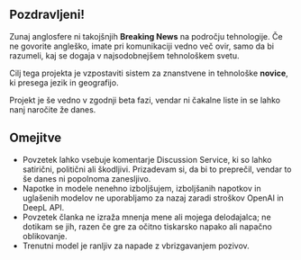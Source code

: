 
<CallToAction />

## Pozdravljeni!

Zunaj anglosfere ni takojšnjih **Breaking News** na področju tehnologije.
Če ne govorite angleško, imate pri komunikaciji vedno več ovir, samo da bi razumeli, kaj se dogaja v najsodobnejšem tehnološkem svetu.


<Callout type="info" emoji="🗞">

Cilj tega projekta je vzpostaviti sistem za znanstvene in tehnološke **novice**, ki presega jezik in geografijo.

</Callout>

Projekt je še vedno v zgodnji beta fazi, vendar ni čakalne liste in se lahko nanj naročite že danes.

## Omejitve

- Povzetek lahko vsebuje komentarje Discussion Service, ki so lahko satirični, politični ali škodljivi. Prizadevam si, da bi to preprečil, vendar to še danes ni popolnoma zanesljivo.
- Napotke in modele nenehno izboljšujem, izboljšanih napotkov in uglašenih modelov ne uporabljamo za nazaj zaradi stroškov OpenAI in DeepL API.
- Povzetek članka ne izraža mnenja mene ali mojega delodajalca; ne dotikam se jih, razen če gre za očitno tiskarsko napako ali napačno oblikovanje.
- Trenutni model je ranljiv za napade z vbrizgavanjem pozivov.
